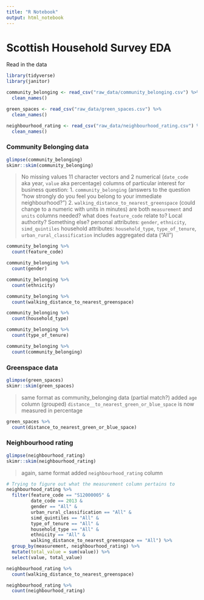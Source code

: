 ```yaml
---
title: "R Notebook"
output: html_notebook
---
```

# Scottish Household Survey EDA

Read in the data 

```r
library(tidyverse)
library(janitor)
```

```r
community_belonging <- read_csv("raw_data/community_belonging.csv") %>% 
  clean_names()

green_spaces <- read_csv("raw_data/green_spaces.csv") %>% 
  clean_names()

neighbourhood_rating <- read_csv("raw_data/neighbourhood_rating.csv") %>% 
  clean_names()
```
### Community Belonging data

```r
glimpse(community_belonging)
skimr::skim(community_belonging)
```
> No missing values
> 11 character vectors and 2 numerical (`date_code` aka year, `value` aka percentage)
> columns of particular interest for business question: 
  1. `community_belonging` (answers to the question "how strongly do you feel you belong to your immediate neighbourhood?")
  2. `walking_distance_to_nearest_greenspace` (could change to a numeric with units in minutes)
> are both `measurement` and `units` columns needed?
> what does `feature_code` relate to? Local authority? Something else?
> personal attributes: `gender`, `ethnicity`, `simd_quintiles`
> household attributes: `household_type`, `type_of_tenure`, `urban_rural_classification`
> includes aggregated data ("All")

```r
community_belonging %>% 
  count(feature_code)

community_belonging %>% 
  count(gender)

community_belonging %>% 
  count(ethnicity)

community_belonging %>% 
  count(walking_distance_to_nearest_greenspace)

community_belonging %>% 
  count(household_type)

community_belonging %>% 
  count(type_of_tenure)

community_belonging %>% 
  count(community_belonging)
```

### Greenspace data

```r
glimpse(green_spaces)
skimr::skim(green_spaces)
```

> same format as community_belonging data (partial match?)
> added `age` column (grouped)
> `distance__to_nearest_green_or_blue_space` is now measured in percentage

```r
green_spaces %>% 
  count(distance_to_nearest_green_or_blue_space)
```


### Neighbourhood rating

```r
glimpse(neighbourhood_rating)
skimr::skim(neighbourhood_rating)
```

> again, same format
> added `neighbourhood_rating` column 

```r
# Trying to figure out what the measurement column pertains to
neighbourhood_rating %>% 
  filter(feature_code == "S12000005" &
         date_code == 2013 &
         gender == "All" &
         urban_rural_classification == "All" &
         simd_quintiles == "All" &
         type_of_tenure == "All" &
         household_type == "All" &
         ethnicity == "All" &
         walking_distance_to_nearest_greenspace == "All") %>% 
  group_by(measurement, neighbourhood_rating) %>% 
  mutate(total_value = sum(value)) %>% 
  select(value, total_value)
```

```r
neighbourhood_rating %>% 
  count(walking_distance_to_nearest_greenspace)

neighbourhood_rating %>% 
  count(neighbourhood_rating)
```

